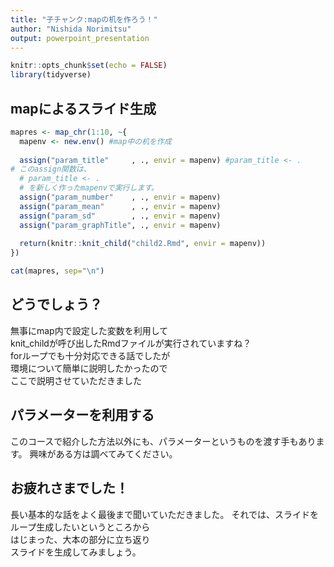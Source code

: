 ```yaml
---
title: "子チャンク:mapの机を作ろう！"
author: "Nishida Norimitsu"
output: powerpoint_presentation
---
```


```r
knitr::opts_chunk$set(echo = FALSE)
library(tidyverse)
```

<!-- 一つ前の動画で、environmentについて、机のイメージで解説しました。 -->
<!-- ここでは、knit_child関数に対して、どの机を探すかを指定する方法 -->
<!-- について解説を行います。 -->

## mapによるスライド生成

```r
mapres <- map_chr(1:10, ~{
  mapenv <- new.env() #map中の机を作成
  
  assign("param_title"     , ., envir = mapenv) #param_title <- .
# このassign関数は、
  # param_title <- . 
  # を新しく作ったmapenvで実行します。
  assign("param_number"    , ., envir = mapenv)
  assign("param_mean"      , ., envir = mapenv)
  assign("param_sd"        , ., envir = mapenv)
  assign("param_graphTitle", ., envir = mapenv)
  
  return(knitr::knit_child("child2.Rmd", envir = mapenv))
})
```

```r
cat(mapres, sep="\n")
```


## どうでしょう？

無事にmap内で設定した変数を利用して  
knit_childが呼び出したRmdファイルが実行されていますね？  
forループでも十分対応できる話でしたが  
環境について簡単に説明したかったので  
ここで説明させていただきました  

## パラメーターを利用する

このコースで紹介した方法以外にも、パラメーターというものを渡す手もあります。
興味がある方は調べてみてください。

## お疲れさまでした！

長い基本的な話をよく最後まで聞いていただきました。
それでは、スライドをループ生成したいというところから  
はじまった、大本の部分に立ち返り  
スライドを生成してみましょう。